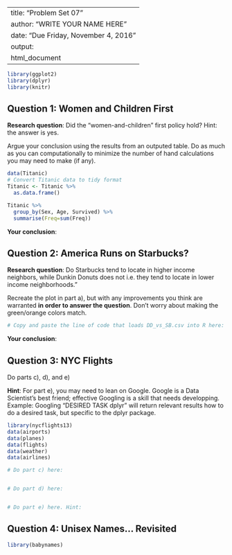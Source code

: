 
---
title: "Problem Set 07"
author: "WRITE YOUR NAME HERE"
date: "Due Friday, November 4, 2016"
output:
  html_document
---



```r
library(ggplot2)
library(dplyr)
library(knitr)
```




## Question 1: Women and Children First

**Research question**: Did the "women-and-children" first
policy hold? Hint: the answer is yes.

Argue your conclusion using the results from an outputed table. Do as much as
you can computationally to minimize the number of hand calculations you may need
to make (if any).

```r
data(Titanic)
# Convert Titanic data to tidy format
Titanic <- Titanic %>% 
  as.data.frame()

Titanic %>% 
  group_by(Sex, Age, Survived) %>% 
  summarise(Freq=sum(Freq))

```

**Your conclusion**:







## Question 2: America Runs on Starbucks?

**Research question**: Do Starbucks tend to locate in higher income neighbors,
while Dunkin Donuts does not i.e. they tend to locate in lower income
neighborhoods." 

Recreate the plot in part a), but with any improvements you think are warranted 
**in order to answer the question**. Don't worry about making the green/orange
colors match.

```r
# Copy and paste the line of code that loads DD_vs_SB.csv into R here:

```

**Your conclusion**:







## Question 3: NYC Flights

Do parts c), d), and e)

**Hint**: For part e), you may need to lean on Google. Google is a Data
Scientist's best friend; effective Googling is a skill that needs developping.
Example: Googling "DESIRED TASK dplyr" will return relevant results how to do a
desired task, but specific to the dplyr package.

```r
library(nycflights13)
data(airports)
data(planes)
data(flights)
data(weather)
data(airlines)

# Do part c) here:


# Do part d) here:


# Do part e) here. Hint: 


```







## Question 4: Unisex Names... Revisited

```r
library(babynames)

```



